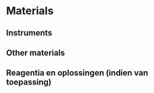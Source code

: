 # Materials

## Instruments

<!--
Opsomming van de apparatuur die nodig is en verwijzingen naar de SIP’s (Standard Instrument Procedure) indien die er zijn. Indien geen specifiek SIP’s voorhanden, illustreer de toegelaten apparatuur met foto’s, geef het exacte type apparatuur mee, …
-->

## Other materials

<!--
Opsomming van gebruikte materialen. Duidelijk aangeven welke materialen toelaatbaar zijn, welke volumes, afmetingen, materiaal, … vb. vermeld niet staalnamepotje, maar wel vierkant flesje, volume 250 ml, gegradueerd, vervaardigd uit PE, met afsluitbare deksel uit PP.
-->

## Reagentia en oplossingen (indien van toepassing)

<!--
Een opsomming van reagentia, welke zuiverheid, volume, veiligheidsvoorschriften. vb. Zwavelzuur (H2SO4), geconcentreerd (96%), pro analyse + veiligheidsinfo (sterk zuur, bijtend, gebruik handschoenen, bril en masker bij gebruik)
Een opsomming van oplossingen, welke zuiverheid, volume, veiligheidsvoorschriften. Indien deze oplossingen zelf worden bereid, vermeld dan ook de bereidingswijze. vb; Zwavelzuur 1M: verdun zwavelzuur geconcentreerd 18 maal met ultrapuur water. Opgelet: giet altijd zwavelzuur bij water en nooit omgekeerd!
-->
